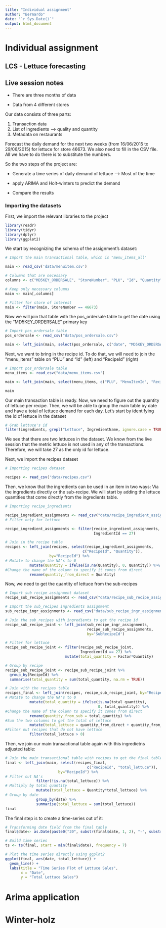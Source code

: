 ```yaml
---
title: "Individual assignment"
author: "Bernardo"
date: "`r Sys.Date()`"
output: html_document
---
```


# Individual assignment

## LCS - Lettuce forecasting

## Live session notes

-   There are three months of data

-   Data from 4 different stores

Our data consists of three parts:

1.  Transaction data
2.  List of ingredients --\> quality and quantity
3.  Metadata on restaurants

Forecast the daily demand for the next two weeks (from 16/06/2015 to 29/06/2015) for lettuce for store 46673. We also need to fill in the CSV file. All we have to do there is to substitute the numbers.

So the two steps of the project are:

-   Generate a time series of daily demand of lettuce --\> Most of the time

-   apply ARIMA and Holt-winters to predict the demand

-   Compare the results

### Importing the datasets

First, we import the relevant libraries to the project

```r
library(readr)
library(tidyr)
library(dplyr)
library(ggplot2)
```

We start by recognizing the schema of the assignment's dataset:

```r

# Import the main transactional table, which is "menu_items_all"

main <- read_csv('data/menuitem.csv')

# Columns that are necessary
columns <- c("MD5KEY_ORDERSALE", "StoreNumber", "PLU", "Id", "Quantity")

# Keep only necessary columns
main <- main[,columns]

# Filter for store of interest
main <- filter(main, StoreNumber == 46673)
```

Now we will join that table with the pos_ordersale table to get the date using the "MD5KEY_ORDERSALE" primary key

```r
# Import pos_ordersale table
pos_ordersale <- read_csv("data/pos_ordersale.csv")

main <- left_join(main, select(pos_ordersale, c("date", "MD5KEY_ORDERSALE")), by="MD5KEY_ORDERSALE")
```

Next, we want to bring in the recipe id. To do that, we will need to join the "menu_items" table on "PLU" and "Id" (left) and "RecipeId" (right)

```r
# Import pos_ordersale table
menu_items <- read_csv("data/menu_items.csv")

main <- left_join(main, select(menu_items, c("PLU", "MenuItemId", "RecipeId")), by = c("PLU" = "PLU", "Id" = "MenuItemId"))
```

```r
main
```

Our main transaction table is ready. Now, we need to figure out the quantity of lettuce per recipe. Then, we will be able to group the main table by date and have a total of lettuce demand for each day. Let's start by identifying the id of lettuce in the dataset

```r
# Grab lettuce's id
filter(ingredients, grepl("Lettuce", IngredientName, ignore.case = TRUE))
```

We see that there are two lettuces in the dataset. We know from the live session that the metric lettuce is not used in any of the transactions. Therefore, we will take 27 as the only id for lettuce.

Next, we import the recipes dataset

```r

# Importing recipes dataset

recipes <- read_csv("data/recipes.csv")
```

Then, we know that the ingredients can be used in an item in two ways: Via the ingredients directly or the sub-recipe. We will start by adding the lettuce quantities that come directly from the ingredients table.

```r

# Importing recipe_ingredients

recipe_ingredient_assignments <- read_csv("data/recipe_ingredient_assignments.csv")
# Filter only for lettuce

recipe_ingredient_assignments <- filter(recipe_ingredient_assignments, 
                                        IngredientId == 27)

# Join in the recipe table
recipes <- left_join(recipes, select(recipe_ingredient_assignments,
                                   c("RecipeId", "Quantity")), 
                    by="RecipeId") %>%
# Mutate to change the NA's to 0
           mutate(Quantity = ifelse(is.na(Quantity), 0, Quantity)) %>%
#Change the name of the column to specify it comes from direct  
           rename(quantity_from_direct = Quantity)
```

Now, we need to get the quantity of lettuce from the sub-recipes

```r

# Import sub recipe assignment dataset
recipe_sub_recipe_assignments <- read_csv("data/recipe_sub_recipe_assignments.csv")

# Import the sub_recipes ingredients assignment
sub_recipe_ingr_assignments <- read_csv("data/sub_recipe_ingr_assignments.csv")

# Join the sub_recipes with ingredients to get the recipe id
recipe_sub_recipe_joint <- left_join(sub_recipe_ingr_assignments,
                                     recipe_sub_recipe_assignments, 
                                     by='SubRecipeId')

# Filter for lettuce
recipe_sub_recipe_joint <- filter(recipe_sub_recipe_joint,
                                  IngredientId == 27) %>%
                           mutate(total_quantity = Factor*Quantity)

# Group by recipe
recipe_sub_recipe_joint <- recipe_sub_recipe_joint %>%
  group_by(RecipeId) %>%
  summarise(total_quantity = sum(total_quantity, na.rm = TRUE))

# Join with the recipes table
recipes_final <- left_join(recipes, recipe_sub_recipe_joint, by="RecipeId") %>%
# Mutate to change the NA's to 0
           mutate(total_quantity = ifelse(is.na(total_quantity), 
                                          0, total_quantity)) %>%
#Change the name of the column to specify it comes from direct  
           rename(quantity_from_sub = total_quantity) %>%
#Sum the two columns to get the total of lettuce
           mutate(total_lettuce = quantity_from_direct + quantity_from_sub) %>%
#Filter out recipes that do not have lettuce
           filter(total_lettuce > 0)
```

Then, we join our main transactional table again with this ingredietns adjusted table:

```r

# Join the main transactional table with recipes to get the final table
final <- left_join(main, select(recipes_final,
                                     c("RecipeId", "total_lettuce")), 
                        by="RecipeId") %>%
# Filter out NA's
              filter(!is.na(total_lettuce)) %>%
# Multiply by total quantity
              mutate(total_lettuce = Quantity*total_lettuce) %>%
# Group by date
              group_by(date) %>%
              summarise(total_lettuce = sum(total_lettuce))
final
```

The final step is to create a time-series out of it:

```r
# Transforming date field from the final table
final$date<- as.Date(paste0("20", substr(final$date, 1, 2), "-", substr(final$date, 4, 5), "-", substr(final$date, 7, 8)))

# Build time series
ts <- ts(final, start = min(final$date), frequency = 7)

# Plot the time series directly using ggplot2
ggplot(final, aes(date, total_lettuce)) + 
  geom_line() + 
  labs(title = "Time Series Plot of Lettuce Sales",
       x = "Date",
       y = "Total Lettuce Sales")

```

# Arima application

# Winter-holz
